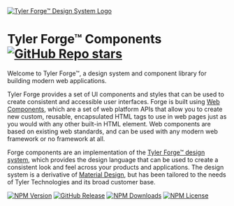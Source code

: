 
<Meta title="Home" />

<a href="https://forge.tylertech.com/" rel="noreferrer noopener" target="_blank" className="homepage-logo">
  <img src="./forge-logo-full-color.svg" alt="Tyler Forge™ Design System Logo" />
</a>

# Tyler Forge™ Components [![GitHub Repo stars](https://img.shields.io/github/stars/tyler-technologies-oss/forge)](https://github.com/tyler-technologies-oss/forge/)

Welcome to Tyler Forge™, a design system and component library for building modern web applications.

Tyler Forge provides a set of UI components and styles that can be used to create consistent and accessible user interfaces. Forge is built using [Web Components][2],
which are a set of web platform APIs that allow you to create new custom, reusable, encapsulated HTML tags to use in web pages just as you would with any other
built-in HTML element. Web components are based on existing web standards, and can be used with any modern web framework or no framework at all.

Forge components are an implementation of the [Tyler Forge™ design system][1], which provides the design language that can be used to create a consistent look and
feel across your products and applications. The design system is a derivative of [Material Design][3], but has been tailored to the needs of Tyler Technologies
and its broad customer base.

[![NPM Version](https://img.shields.io/npm/v/%40tylertech%2Fforge?style=for-the-badge)](https://www.npmjs.com/package/@tylertech/forge)
[![GitHub Release](https://img.shields.io/github/v/release/tyler-technologies-oss/forge?style=for-the-badge)](https://github.com/tyler-technologies-oss/forge/releases)
[![NPM Downloads](https://img.shields.io/npm/dt/%40tylertech%2Fforge?style=for-the-badge)](https://www.npmjs.com/package/@tylertech/forge)
[![NPM License](https://img.shields.io/npm/l/%40tylertech%2Fforge?style=for-the-badge)](https://github.com/tyler-technologies-oss/forge/blob/main/LICENSE)

[1]: https://forge.tylertech.com/
[2]: https://developer.mozilla.org/en-US/docs/Web/API/Web_components
[3]: https://m2.material.io/
[4]: https://github.com/tyler-technologies-oss/forge

<style>
{`
  .forge-storybook-dark .homepage-logo {
    filter: brightness(0) invert(1);
  }

  .homepage-logo {
    display: block;
    margin-inline: auto;
    margin-block: 16px 56px;
    min-width: 320px;
    width: 50%;
  }
`}
</style>
